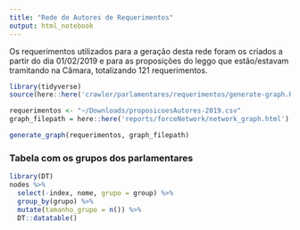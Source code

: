```yaml
---
title: "Rede de Autores de Requerimentos"
output: html_notebook
---
```


Os requerimentos utilizados para a geração desta rede foram os criados a partir do dia 01/02/2019 e para as proposições do leggo que estão/estavam tramitando na Câmara, totalizando 121 requerimentos.

```r
library(tidyverse)
source(here::here('crawler/parlamentares/requerimentos/generate-graph.R'))

requerimentos <- "~/Downloads/proposicoesAutores-2019.csv"
graph_filepath = here::here('reports/forceNetwork/network_graph.html')

generate_graph(requerimentos, graph_filepath)

```

<!-- <iframe src="network_graph.html" width="700" height="700" scrolling="yes"></iframe> -->

### Tabela com os grupos dos parlamentares
```r
library(DT)
nodes %>% 
  select(-index, nome, grupo = group) %>% 
  group_by(grupo) %>% 
  mutate(tamanho_grupo = n()) %>% 
  DT::datatable()
```

